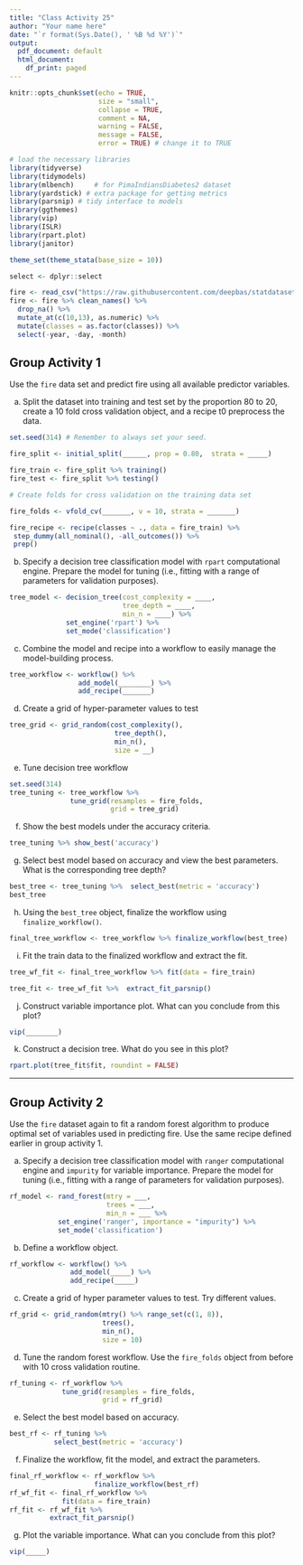 ```yaml
---
title: "Class Activity 25"
author: "Your name here"
date: "`r format(Sys.Date(), ' %B %d %Y')`"
output:
  pdf_document: default
  html_document:
    df_print: paged
---
```


```r
knitr::opts_chunk$set(echo = TRUE, 
                      size = "small", 
                      collapse = TRUE, 
                      comment = NA, 
                      warning = FALSE, 
                      message = FALSE,
                      error = TRUE) # change it to TRUE

# load the necessary libraries
library(tidyverse) 
library(tidymodels)
library(mlbench)     # for PimaIndiansDiabetes2 dataset
library(yardstick) # extra package for getting metrics
library(parsnip) # tidy interface to models
library(ggthemes)
library(vip)
library(ISLR)
library(rpart.plot)
library(janitor)

theme_set(theme_stata(base_size = 10))

select <- dplyr::select

fire <- read_csv("https://raw.githubusercontent.com/deepbas/statdatasets/main/Algeriafires.csv")
fire <- fire %>% clean_names() %>% 
  drop_na() %>% 
  mutate_at(c(10,13), as.numeric) %>%
  mutate(classes = as.factor(classes)) %>%
  select(-year, -day, -month)
```


\vspace*{1in}


## Group Activity 1

Use the `fire` data set and predict fire using all available predictor variables.

a. Split the dataset into training and test set by the proportion $80$ to $20$, create a 10 fold cross validation object, and a recipe t0 preprocess the data.


```r
set.seed(314) # Remember to always set your seed.

fire_split <- initial_split(______, prop = 0.80,  strata = _____)

fire_train <- fire_split %>% training()
fire_test <- fire_split %>% testing()

# Create folds for cross validation on the training data set

fire_folds <- vfold_cv(_______, v = 10, strata = _______)

fire_recipe <- recipe(classes ~ ., data = fire_train) %>%
 step_dummy(all_nominal(), -all_outcomes()) %>%
 prep()
```


b. Specify a decision tree classification model with `rpart` computational engine. Prepare the model for tuning (i.e., fitting with a range of parameters for validation purposes).

```r
tree_model <- decision_tree(cost_complexity = ____,
                            tree_depth = ____,
                            min_n = ____) %>% 
              set_engine('rpart') %>% 
              set_mode('classification')
```

c. Combine the model and recipe into a workflow to easily manage the model-building process.

```r
tree_workflow <- workflow() %>% 
                 add_model(________) %>% 
                 add_recipe(_______)
```

d. Create a grid of hyper-parameter values to test

```r
tree_grid <- grid_random(cost_complexity(),
                          tree_depth(),
                          min_n(), 
                          size = __)
```

e. Tune decision tree workflow

```r
set.seed(314)
tree_tuning <- tree_workflow %>% 
               tune_grid(resamples = fire_folds,
                         grid = tree_grid)
```


f. Show the best models under the accuracy criteria.

```r
tree_tuning %>% show_best('accuracy')
```

g. Select best model based on accuracy and view the best parameters. What is the corresponding tree depth?

```r
best_tree <- tree_tuning %>%  select_best(metric = 'accuracy')
best_tree
```


h. Using the `best_tree` object, finalize the workflow using `finalize_workflow()`. 

```r
final_tree_workflow <- tree_workflow %>% finalize_workflow(best_tree)
```

i. Fit the train data to the finalized workflow and extract the fit.

```r
tree_wf_fit <- final_tree_workflow %>% fit(data = fire_train)
```

```r
tree_fit <- tree_wf_fit %>%  extract_fit_parsnip()
```

j. Construct variable importance plot. What can you conclude from this plot?

```r
vip(________)
```

k. Construct a decision tree. What do you see in this plot?

```r
rpart.plot(tree_fit$fit, roundint = FALSE)
```

-----------------------------------------------------------------

## Group Activity 2

Use the `fire` dataset again to fit a random forest algorithm to produce optimal set of variables used in predicting fire. Use the same recipe defined earlier in group activity 1.

a. Specify a decision tree classification model with `ranger` computational engine and `impurity` for variable importance. Prepare the model for tuning (i.e., fitting with a range of parameters for validation purposes).


```r
rf_model <- rand_forest(mtry = ___,
                        trees = ___,
                        min_n = ___ %>% 
            set_engine('ranger', importance = "impurity") %>% 
            set_mode('classification')
```

b. Define a workflow object.


```r
rf_workflow <- workflow() %>% 
               add_model(_____) %>% 
               add_recipe(_____)
```

c. Create a grid of hyper parameter values to test. Try different values.

```r
rf_grid <- grid_random(mtry() %>% range_set(c(1, 8)),
                       trees(),
                       min_n(),
                       size = 10)
```


d. Tune the random forest workflow. Use the `fire_folds` object from before with 10 cross validation routine.

```r
rf_tuning <- rf_workflow %>% 
             tune_grid(resamples = fire_folds,
                       grid = rf_grid)
```

e. Select the best model based on accuracy.


```r
best_rf <- rf_tuning %>% 
           select_best(metric = 'accuracy')
```


f. Finalize the workflow, fit the model, and extract the parameters.

```r
final_rf_workflow <- rf_workflow %>% 
                     finalize_workflow(best_rf)
rf_wf_fit <- final_rf_workflow %>% 
             fit(data = fire_train)
rf_fit <- rf_wf_fit %>% 
          extract_fit_parsnip()
```

g. Plot the variable importance. What can you conclude from this plot?


```r
vip(_____)
```




